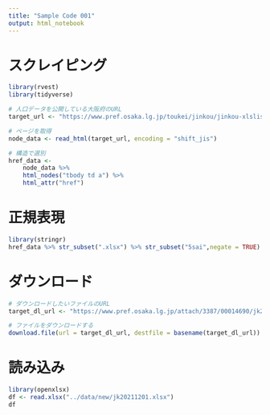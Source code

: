 ```yaml
---
title: "Sample Code 001"
output: html_notebook
---
```


# スクレイピング

```r
library(rvest)
library(tidyverse)

# 人口データを公開している大阪府のURL
target_url <- "https://www.pref.osaka.lg.jp/toukei/jinkou/jinkou-xlslist.html"

# ページを取得
node_data <- read_html(target_url, encoding = "shift_jis")

# 構造で選別
href_data <- 
    node_data %>% 
    html_nodes("tbody td a") %>% 
    html_attr("href")
```




# 正規表現

```r
library(stringr)
href_data %>% str_subset(".xlsx") %>% str_subset("5sai",negate = TRUE)
```


# ダウンロード

```r
# ダウンロードしたいファイルのURL
target_dl_url <- "https://www.pref.osaka.lg.jp/attach/3387/00014690/jk20240101.xlsx"

# ファイルをダウンロードする
download.file(url = target_dl_url, destfile = basename(target_dl_url))
```


# 読み込み

```r
library(openxlsx)
df <- read.xlsx("../data/new/jk20211201.xlsx")
df
```



